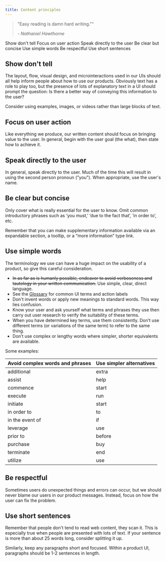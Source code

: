 ```yaml
---
title: Content principles
---
```


> "Easy reading is damn hard writing.""
> 
> <cite>- Nathaniel Hawthorne</cite>


<AnchorLinks>
  <AnchorLink to="#show-dont-tell">Show don't tell</AnchorLink>
  <AnchorLink>Focus on user action</AnchorLink>
  <AnchorLink>Speak directly to the user</AnchorLink>
  <AnchorLink>Be clear but concise</AnchorLink>
  <AnchorLink>Use simple words</AnchorLink>
  <AnchorLink>Be respectful</AnchorLink>
  <AnchorLink>Use short sentences</AnchorLink>
</AnchorLinks>

## Show don't tell

The layout, flow, visual design, and microinteractions used in our UIs should all help inform people about how to use our products.
Obviously text has a role to play too, but the presence of lots of explanatory text in a UI should prompt the question:
Is there a better way of conveying this information to the user?

Consider using examples, images, or videos rather than large blocks of text.

## Focus on user action

Like everything we produce, our written content should focus on bringing value to the user.
In general, begin with the user goal (the what), then state how to achieve it.

<Row>
  <Column colMd={4} colLg={4}>
    <DoDontExample
      type="do"
      text="To add a node into your flow, drag the node icon onto the canvas."
      aspectRatio="1:1"
    />
  </Column>
</Row>

## Speak directly to the user

In general, speak directly to the user.
Much of the time this will result in using the second person pronoun ("you").
When appropriate, use the user's name.

<Row>
  <Column colMd={4} colLg={4}>
    <DoDontExample
      type="do"
      text="Welcome back, Jack. Tip: You can create a copy of an existing flow and use it as the starting point for a new flow."
      aspectRatio="1:1"
    />
  </Column>
</Row>

## Be clear but concise

Only cover what is really essential for the user to know. Omit common introductory phrases such as ‘you must,’ ‘due to the fact that’, ‘in order to’, etc.

<Row>
  <Column colMd={4} colLg={4}>
    <DoDontExample
      type="do"
      text="Save changes?"
      aspectRatio="1:1"
    />
  </Column>
  <Column colMd={4} colLg={4}>
    <DoDontExample
      text="Would you like to save changes?"
      aspectRatio="1:1"
    />
  </Column>
</Row>
Remember that you can make supplementary information available via an expandable section, a tooltip, or a “more information” type link.

## Use simple words

The terminology we use can have a huge impact on the usability of a product, so give this careful consideration.

- ~~In as far as is humanly possible, endeavor to avoid verboseness and tautology in your written communication.~~
  Use simple, clear, direct language.
- See the [Glossary](glossary) for common UI terms and action labels
- Don't invent words or apply new meanings to standard words. This way lies confusion.
- Know your user and ask yourself what terms and phrases they use then carry out user research to verify the suitability of these terms.
- When you have determined key terms, use them consistently. Don’t use different terms (or variations of the same term) to refer to the same thing.
- Don’t use complex or lengthy words where simpler, shorter equivalents are available.

Some examples:

| Avoid complex words and phrases | Use simpler alternatives |
| ------------------------------- | ------------------------ |
| additional                      | extra                    |
| assist                          | help                     |
| commence                        | start                    |
| execute                         | run                      |
| initiate                        | start                    |
| in order to                     | to                       |
| in the event of                 | if                       |
| leverage                        | use                      |
| prior to                        | before                   |
| purchase                        | buy                      |
| terminate                       | end                      |
| utilize                         | use                      |

## Be respectful

Sometimes users do unexpected things and errors can occur, but we should never blame our users in our product messages.
Instead, focus on how the user can fix the problem.

<Row>
  <Column colMd={4} colLg={4}>
    <DoDontExample
      type="do"
      text="Please check the email address."
      aspectRatio="1:1"
    />
  </Column>
  <Column colMd={4} colLg={4}>
    <DoDontExample
      text="You’ve entered an incorrect email."
      aspectRatio="1:1"
    />
  </Column>
</Row>

## Use short sentences

Remember that people don't tend to read web content, they scan it. This is especially true when people are presented with lots of text.
If your sentence is more than about 25 words long, consider splitting it up.

Similarly, keep any paragraphs short and focused. Within a product UI, paragraphs should be 1-2 sentences in length.
